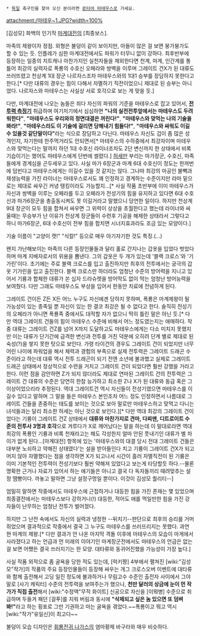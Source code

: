  * [[독일]] 축구인을 찾아 오신 분이라면 [[로타어 마테우스]]로 가세요.

attachment:/마테우~1.JPG?width=100%

[김성모] 화백의 인기작 [[마계대전]]의 [최종보스].

마족의 제왕이자 정점. 외형은 불덩이 같이 보이지만, 아들이 많은 걸 보면 붕가붕가도 할 수 있는 듯. 인플레가 심한 마계대전에서도 파워가 터무니 없이 강하다. 최후반부에 등장하는 일종의 치트캐나 마찬가지인 실천자들을 제외한다면 천계, 마계, 인간계를 통틀어 최강의 실력자로 폭룡의 수호신 오페라와 쌍벽을 이루며 그레이트 건X가 된 대류도 쓰러뜨렸고 천상계 1대 장군 나르자스조차 마테우스와의 1대1 승부를 장담하지 못한다고 한다.[* 다만 대류의 경우는 힘이 다해서 자멸하기 직전이었으니 제대로 된 승부는 아니었다. 나르자스와 마테우스는 사실상 서로 호각으로 보는 게 맞을 듯.]

다만, 마계대전에 나오는 놈들은 죄다 자신의 파워의 기준을 마테우스로 잡고 있어서, '''[[전투력 측정기]]''' 취급하며 여기저기에서 심심하면 '''"나의 실전전투앞에서는 마테우스도 두려워한다"''', '''"마테우스도 우리와의 정면대결은 꺼린다!"''', '''"마테우스와 맞먹는 나의 기술을 봐라!"''', '''"마테우스라도 이 기술에 걸리면 당해내기 힘들다!"''', '''"마테우스와 싸워도 이길수 있을것 같단말이다"'''라는 식으로 장담하고 다닌다. 마테우스 자신도 겁이 좀 많은 성격인지, 자기한테 한주먹거리도 안되면서[* 마테우스의 수하중에서 최강자이며 마테우스와 맞먹는다는 말까지 하던 1대 수호신 라이너조차도 2단 변신까지 한 상태에서 비록 기습이기는 했어도 마테우스에게 단번에 썰렸다.] [[허세]]만 부리는 마가장군, 수호신, 마족들에게 경계심을 곤두세우고 있다. 사실 마가 6장군과 마계 6대 수호신이 정도는 한꺼번에 덤빈다고 마테우스에게는 이길수 있을 것 같지는 않다. 그나마 최강의 마공인 불빽과 재생능력을 가진 라이너는 마테우스로서도 꽤 인정하고 경계하는 수준이지만 라마 밑으로는 제대로 싸우긴 커녕 탱킹이라도 가능할지...[* 사실 작품 초반부에 이미 마테우스가 자신과 쌍벽을 이루는 오페라를 두고 오페라가 전성기의 힘을 유지하고 있다면 6대 수호신과 마가6장군을 총출동시켜도 못 이길거라고 말했으니 당연한 일이다. 하지만 천상계 9대 장군이 모두 힘을 합쳐서 싸우면 그 위력이 상상을 초월한다고 했는데 라이너와 싸울때는 무승부가 난 이유가 천상계 장군들이 수련후 기공을 해제한 상태라서 그렇다고 하니 마가6장군, 6대 수호신이 전부 힘을 합치면 시너지효과라도 조금 있는 모양이다.]

기술 이름이 "고양이 캣!" "식칼!" 등으로 매우 아기자기한 것도 특징.(...)

왠지 가난해보이는 마족의 다른 등장인물들과 달리 홀로 간지나는 갑옷을 입었다 벗었다 하며 마계 지배자로서의 위용을 뽐낸다. 그의 갑옷은 두 개가 있는데 '블랙 크로스'와 '기가린'이다. 초기에는 주로 블랙 크로스를 입고 출진하지만 최후의 전투에서는 궁극의 갑옷 기가린을 입고 출진한다. 블랙 크로스만 하더라도 엄청난 수준의 방어력을 지니고 있어서 기륭과 합체한 대류가 쏜 십자 드라슈렛을 방어막도 없이 막는 엄청난 방어능력을 보여줬다. 다만 그래도 마테우스도 부상을 입어서 한동안 치료에 전념하게 된다.

그레이트 건이든 Z든 X든 어느 누구도 자신에겐 당하지 못하며, 폭룡은 마계제왕이 될 가능성이 있는 종족일 뿐 자신이 있는 한 결코 최강은 될 수 없다고 한다. 솔직히 전성기의 오페라가 아니면 폭룡족 중에서도 대적할 자가 없으니 딱히 틀린 말은 아닌 듯.[* 다만 역대 그레이트 건들의 힘이 마테우스 수준에 비해서 어느 정도였는지는 애매하다. 작중 대류는 그레이트 건Z를 넘어 X까지 도달하고도 마테우스에게는 다소 미치지 못했지만 이는 대류가 단기간에 급격한 변신과 전투를 거친 덕분에 오히려 단계 별로 제대로 된 숙성(?)을 쌓지 못한 탓으로 보인다. 가령 타이건의 경우도 그레이트 건이 되었지만 너무 어린 나이에 파워업을 해서 체력과 경험의 부족으로 실제 전투력은 그레이트 드래곤 수준이라고 하는데 대류 역시 전투 드래곤이 되기 전엔 소년에 불과했고 실제로 그레이트 드래곤 상태에서 정상적으로 수련을 거치고 그레이트 건이 되었다면 훨씬 강했을 거라고 한다. 이런 점을 감안하면 Z가 되지 않더라도 제대로 연마된 그레이트 건의 전투력은 그레이트 건 대류의 수준은 당연히 한참 능가하고 최소한 Z나 X가 된 대류와 동급 혹은 그 이상이었으리라 추정된다. 역대 그레이트건 역시 자신들이 전성기였으면 마테우스를 이길수 있다고 말하며 그 말을 들은 마테우스 본인조차 어느 정도 인정하면서 나름대로 그레이트 건들을 존중하는 태도를 보이는 것으로 보아 말로만 마테우스하고 맞먹고 다니는 녀석들과는 달리 최소한 허세는 아닌 것으로 보인다.][* 다만 역대 최강의 그레이트 건이었다는 기륭이 그레이트 건Z 상태에서 '''대류와 마찬가지로 견마, 다찌맨, 디트로이트 수준의 전투사 3명과 호각'''으로 겨루다가 X로 깨어났다는 말을 하는데 이 말대로라면 역대 최강의 폭룡인 기륭과 비록 천재라고는 해도 각성한지 얼마 안된 풋내기인 대류가 별 차이가 없게 된다...[마계대전] 항목에 있는  '마테우스와의 대결 당시 전대 그레이트 건들은 대부분 노쇠하고 약해진 상태였다'는 설을 받아들인다 치고 기륭이 그레이트 건X가 되고 머지 않아 자멸했다는 점을 생각하면 X가 되고나서 시간이 흘러 자멸직전이 된 기륭은 이미 기본적인 전투력이 전성기보다 훨씬 약해져 있었다고 보는게 타당할듯 하다.--물론 명확한 근거나 자료가 있어서 하는 얘기들은 아니고 결국 다 독자들끼리 때려맞추는 설정 땜빵이다. 까놓고 말하면 그냥 설정구멍일 뿐이다. 이것이 김성모 퀄리티--]

엄밀히 말하면 작중에서도 마테우스에 근접하거나 대등한 힘을 가진 존재는 몇 있었으며 최종결전에서는 마테우스보다 강하거나(!) 대등한, 적어도 애를 먹일만한 힘을 가진 강자들이 난무하는 엄청난 전투가 벌어졌다.

하지만 그 난전 속에서도 자신의 실력과 냉정한 --뒤치기--판단으로 최후의 승리를 거머쥐었으며 결과적으로 작중에서 결국 그 누구도 마테우스를 쓰러뜨리지는 못했다. 과연 현 마계의 제왕.[* 다만 결과가 안 나온 마지막 격돌 이후에 마테우스의 모습이 마게에서 사라졌다고 하는 언급과 먼 미래의 이야기인 마계장군전에서도 마테우스의 언급은 없는 걸 보면 어쨌든 결국 쓰러지기는 한 모양. 대타류와 동귀어진했을 가능성이 가장 높다.]

사실 작품 외적으로 좀 굴욕을 당한 적도 있는데, [럭키짱] 4부에서 펼쳐진 [wiki:"김성모"작가]의 작품의 주요 등장인물들이 등장해 싸우는 개그 크로스오버 이벤트에 대타류와 함께 출전해서 고딩 일진 정도에 불과하거나 무림고수 수준인 출전자 사이에서 그야말로 [사기 캐릭터] 수준의 전투력을 보여주는가 했으나, '''천만 달러의 상금에 눈이 먼 작가가 직접 출전'''해서 [wiki:"수정액"무적 화이트] 신공으로 자신을 [이뭐병] 수준으로 취급하며 두들겨 패던 [걸푸]를 지워 버림과 동시에 '''"삭제되고 싶은 놈 있으면 또 덤벼봐!"'''라고 하는 횡포로 그만 기권하고 마는 굴욕을 겪었다.~~폭룡이고 뭐고 역시 [wiki:"작가"유일신]이 최고다~~

불덩이 모습 디자인은 [[휘룡전귀 나가스]]의 염마황제 바구라와 매우 비슷하다.
